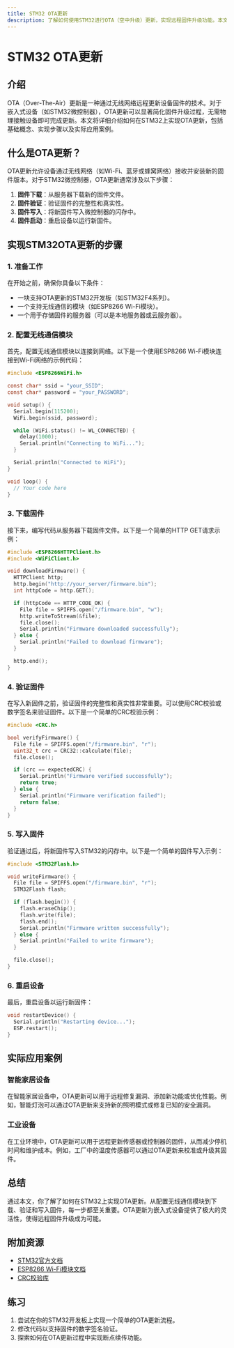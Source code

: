 ```yaml
---
title: STM32 OTA更新
description: 了解如何使用STM32进行OTA（空中升级）更新，实现远程固件升级功能。本文将从基础概念到实际应用逐步讲解，适合初学者。
---
```


# STM32 OTA更新

## 介绍

OTA（Over-The-Air）更新是一种通过无线网络远程更新设备固件的技术。对于嵌入式设备（如STM32微控制器），OTA更新可以显著简化固件升级过程，无需物理接触设备即可完成更新。本文将详细介绍如何在STM32上实现OTA更新，包括基础概念、实现步骤以及实际应用案例。

## 什么是OTA更新？

OTA更新允许设备通过无线网络（如Wi-Fi、蓝牙或蜂窝网络）接收并安装新的固件版本。对于STM32微控制器，OTA更新通常涉及以下步骤：

1. **固件下载**：从服务器下载新的固件文件。
2. **固件验证**：验证固件的完整性和真实性。
3. **固件写入**：将新固件写入微控制器的闪存中。
4. **固件启动**：重启设备以运行新固件。

## 实现STM32OTA更新的步骤

### 1. 准备工作

在开始之前，确保你具备以下条件：
- 一块支持OTA更新的STM32开发板（如STM32F4系列）。
- 一个支持无线通信的模块（如ESP8266 Wi-Fi模块）。
- 一个用于存储固件的服务器（可以是本地服务器或云服务器）。

### 2. 配置无线通信模块

首先，配置无线通信模块以连接到网络。以下是一个使用ESP8266 Wi-Fi模块连接到Wi-Fi网络的示例代码：

```c
#include <ESP8266WiFi.h>

const char* ssid = "your_SSID";
const char* password = "your_PASSWORD";

void setup() {
  Serial.begin(115200);
  WiFi.begin(ssid, password);

  while (WiFi.status() != WL_CONNECTED) {
    delay(1000);
    Serial.println("Connecting to WiFi...");
  }

  Serial.println("Connected to WiFi");
}

void loop() {
  // Your code here
}
```

### 3. 下载固件

接下来，编写代码从服务器下载固件文件。以下是一个简单的HTTP GET请求示例：

```c
#include <ESP8266HTTPClient.h>
#include <WiFiClient.h>

void downloadFirmware() {
  HTTPClient http;
  http.begin("http://your_server/firmware.bin");
  int httpCode = http.GET();

  if (httpCode == HTTP_CODE_OK) {
    File file = SPIFFS.open("/firmware.bin", "w");
    http.writeToStream(&file);
    file.close();
    Serial.println("Firmware downloaded successfully");
  } else {
    Serial.println("Failed to download firmware");
  }

  http.end();
}
```

### 4. 验证固件

在写入新固件之前，验证固件的完整性和真实性非常重要。可以使用CRC校验或数字签名来验证固件。以下是一个简单的CRC校验示例：

```c
#include <CRC.h>

bool verifyFirmware() {
  File file = SPIFFS.open("/firmware.bin", "r");
  uint32_t crc = CRC32::calculate(file);
  file.close();

  if (crc == expectedCRC) {
    Serial.println("Firmware verified successfully");
    return true;
  } else {
    Serial.println("Firmware verification failed");
    return false;
  }
}
```

### 5. 写入固件

验证通过后，将新固件写入STM32的闪存中。以下是一个简单的固件写入示例：

```c
#include <STM32Flash.h>

void writeFirmware() {
  File file = SPIFFS.open("/firmware.bin", "r");
  STM32Flash flash;

  if (flash.begin()) {
    flash.eraseChip();
    flash.write(file);
    flash.end();
    Serial.println("Firmware written successfully");
  } else {
    Serial.println("Failed to write firmware");
  }

  file.close();
}
```

### 6. 重启设备

最后，重启设备以运行新固件：

```c
void restartDevice() {
  Serial.println("Restarting device...");
  ESP.restart();
}
```

## 实际应用案例

### 智能家居设备

在智能家居设备中，OTA更新可以用于远程修复漏洞、添加新功能或优化性能。例如，智能灯泡可以通过OTA更新来支持新的照明模式或修复已知的安全漏洞。

### 工业设备

在工业环境中，OTA更新可以用于远程更新传感器或控制器的固件，从而减少停机时间和维护成本。例如，工厂中的温度传感器可以通过OTA更新来校准或升级其固件。

## 总结

通过本文，你了解了如何在STM32上实现OTA更新。从配置无线通信模块到下载、验证和写入固件，每一步都至关重要。OTA更新为嵌入式设备提供了极大的灵活性，使得远程固件升级成为可能。

## 附加资源

- [STM32官方文档](https://www.st.com/en/microcontrollers-microprocessors/stm32-32-bit-arm-cortex-mcus.html)
- [ESP8266 Wi-Fi模块文档](https://www.espressif.com/en/products/socs/esp8266)
- [CRC校验库](https://github.com/bakercp/CRC32)

## 练习

1. 尝试在你的STM32开发板上实现一个简单的OTA更新流程。
2. 修改代码以支持固件的数字签名验证。
3. 探索如何在OTA更新过程中实现断点续传功能。
